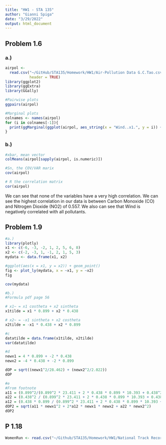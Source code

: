```yaml
---
title: "HW1 - STA 135"
author: "Gianni Spiga"
date: "3/29/2022"
output: html_document
---
```




## Problem 1.6
### a.)
```r
airpol <-
  read.csv("~/GitHub/STA135/Homework/HW1/Air-Pollution Data G.C.Tao.csv",
           header = TRUE)
library(ggplot2)
library(ggExtra)
library(GGally)

#Pairwise plots
ggpairs(airpol)

#Marginal plots
colnames <- names(airpol)
for (i in colnames[-1]){
  print(ggMarginal(ggplot(airpol, aes_string(x = "Wind..x1.", y = i)) + geom_point(color = 'firebrick'), type = 'histogram', fill = 'dodgerblue'))
}
```
### b.)
```r
#xbar, mean vector
colMeans(airpol[sapply(airpol, is.numeric)]) 

#Sn, the COV/VAR marix
cov(airpol)

# R the correlation matrix
cor(airpol)
```
We can see that none of the variables have a very high correlation. We can see the highest correlation in our data is between Carbon Monoxide (CO) and Nitrogen Dioxide (NO2) of 0.557. We also can see that Wind is negatively correlated with all pollutants. 


## Problem 1.9

```r
#a.)
library(plotly)
x1 <- c(-6, -3, -2, 1, 2, 5, 6, 8)
x2 <- c(-2, -3, 1, -1, 2, 1, 5, 3)
mydata <- data.frame(x1, x2)

#ggplot(aes(x = x1, y = x2)) + geom_point()
fig <- plot_ly(mydata, x = ~x1, y = ~x2)
fig

cov(mydata)
```
```r
#b.) 
#Formula pdf page 56

# x1~ = x1 costheta + x2 sintheta
x1tilde = x1 * 0.899 + x2 * 0.438

# x2~ = -x1 sintheta + x2 costheta
x2tilde = -x1 * 0.438 + x2 * 0.899

#c 
datatilde = data.frame(x1tilde, x2tilde)
var(datatilde)

#d
newx1 = 4 * 0.899 + -2 * 0.438
newx2 = -4 * 0.438 + -2 * 0.899

dOP = sqrt((newx1^2/28.462) + (newx2^2/2.022))
dOP

#e
#From footnote
a11 = (0.899^2/(0.899^2 * 23.411 + 2 * 0.438 * 0.899 * 10.393 + 0.438^2 * 7.071)) + (0.438^2/ (0.899^2 * 7.071 + 2 * 0.438 * 0.899 + 0.438^2 * 23.411))
a22 = (0.438^2 / (0.899^2 * 23.411 + 2 * 0.438 * 0.899 * 10.393 + 0.438^2 * 7.071)) + (0.899^2 / (0.899^2 * 7.071 + 2 * 0.438 * 0.899 + 0.438^2 * 23.411))
a12 = (0.438 * 0.899 / (0.899^2 * 23.411 + 2 * 0.438 * 0.899 * 10.393 + 0.438^2 * 7.071)) + ((0.438 * 0.899)/ (0.899^2 * 7.071 + 2 * 0.438 * 0.899 + 0.438^2 * 23.411))
dOP2 = sqrt(a11 * newx1^2 + 2*a12 * newx1 * newx2 + a22 * newx2^2)
dOP2
```
## P 1.18
```r
WomenRun <- read.csv("~/Github/STA135/Homework/HW1/National Track Records for Women.csv", header =  TRUE)

```

